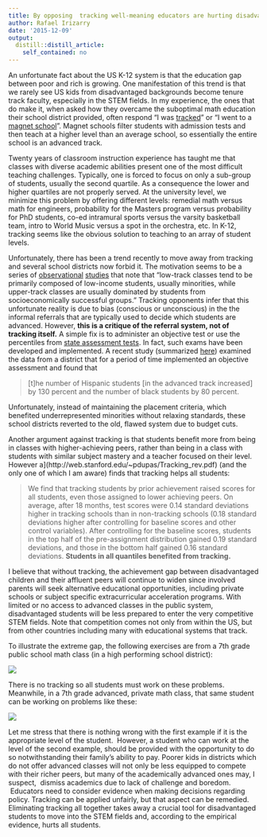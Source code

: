 ```yaml
---
title: By opposing  tracking well-meaning educators are hurting disadvantaged kids
author: Rafael Irizarry
date: '2015-12-09'
output:
  distill::distill_article:
    self_contained: no
---
```


An unfortunate fact about the US K-12 system is that the education gap between poor and rich is growing. One manifestation of this trend is that we rarely see US kids from disadvantaged backgrounds become tenure track faculty, especially in the STEM fields. In my experience, the ones that do make it, when asked how they overcame the suboptimal math education their school district provided, often respond "I was <a href="https://en.wikipedia.org/wiki/Tracking_(education)">tracked</a>" or "I went to a <a href="https://en.wikipedia.org/wiki/Magnet_school">magnet school</a>". Magnet schools filter students with admission tests and then teach at a higher level than an average school, so essentially the entire school is an advanced track.
    
Twenty years of classroom instruction experience has taught me that classes with diverse academic abilities present one of the most difficult teaching challenges. Typically, one is forced to focus on only a sub-group of students, usually the second quartile. As a consequence the lower and higher quartiles are not properly served. At the university level, we minimize this problem by offering different levels: remedial math versus math for engineers, probability for the Masters program versus probability for PhD students, co-ed intramural sports versus the varsity basketball team, intro to World Music versus a spot in the orchestra, etc. In K-12, tracking seems like the obvious solution to teaching to an array of student levels.

Unfortunately, there has been a trend recently to move away from tracking and several school districts now forbid it. The motivation seems to be a series of [observational](http://www.tandfonline.com/doi/abs/10.1207/s15430421tip4501_9) [studies](http://files.eric.ed.gov/fulltext/ED329615.pdf) that note that "low-track classes tend to be primarily composed of low-income students, usually minorities, while upper-track classes are usually dominated by students from socioeconomically successful groups." Tracking opponents infer that this unfortunate reality is due to bias (conscious or unconscious) in the the informal referrals that are typically used to decide which students are advanced. However, **this is a critique of the referral system, not of tracking itself.** A simple fix is to administer an objective test or use the percentiles from [state assessment tests](http://www.doe.mass.edu/mcas/overview.html). In fact, such exams have been developed and implemented. A recent study (summarized [here](http://www.vox.com/2015/11/23/9784250/card-giuliano-gifted-talented)) examined the data from a district that for a period of time implemented an objective assessment and found that

> [t]he number of Hispanic students [in the advanced track increased] by 130 percent and the number of black students by 80 percent.

Unfortunately, instead of maintaining the placement criteria, which benefited underrepresented minorities without relaxing standards, these school districts reverted to the old, flawed system due to budget cuts.


Another argument against tracking is that students benefit more from being in classes with higher-achieving peers, rather than being in a class with students with similar subject mastery and a teacher focused on their level. However a](http://web.stanford.edu/~pdupas/Tracking_rev.pdf) (and the only one of which I am aware) finds that tracking helps all students:

> We find that tracking students by prior achievement raised scores for all students, even those assigned to lower achieving peers. On average, after 18 months, test scores were 0.14 standard deviations higher in tracking schools than in non-tracking schools (0.18 standard deviations higher after controlling for baseline scores and other control variables). After controlling for the baseline scores, students in the top half of the pre-assignment distribution gained 0.19 standard deviations, and those in the bottom half gained 0.16 standard deviations. **Students in all quantiles benefited from tracking. **

I believe that without tracking, the achievement gap between disadvantaged children and their affluent peers will continue to widen since involved parents will seek alternative educational opportunities, including private schools or subject specific extracurricular acceleration programs. With limited or no access to advanced classes in the public system, disadvantaged students will be less prepared to enter the very competitive STEM fields. Note that competition comes not only from within the US, but from other countries including many with educational systems that track.

To illustrate the extreme gap, the following exercises are from a 7th grade public school math class (in a high performing school district):

![](https://github.com/simplystats/simplystats.github.io/raw/master/wp-content/uploads/2016/12/Screen-Shot-2015-12-07-at-11.49.41-AM.png)

There is no tracking so all students must work on these problems. Meanwhile, in a 7th grade advanced, private math class, that same student can be working on problems like these:

![](https://github.com/simplystats/simplystats.github.io/raw/master/wp-content/uploads/2016/12/Screen-Shot-2015-12-07-at-11.47.45-AM.png)

Let me stress that there is nothing wrong with the first example if it is the appropriate level of the student.  However, a student who can work at the level of the second example, should be provided with the opportunity to do so notwithstanding their family's ability to pay. Poorer kids in districts which do not offer advanced classes will not only be less equipped to compete with their richer peers, but many of the academically advanced ones may, I suspect,  dismiss academics due to lack of challenge and boredom.  Educators need to consider evidence when making decisions regarding policy. Tracking can be applied unfairly, but that aspect can be remedied. Eliminating tracking all together takes away a crucial tool for disadvantaged students to move into the STEM fields and, according to the empirical evidence, hurts all students.
